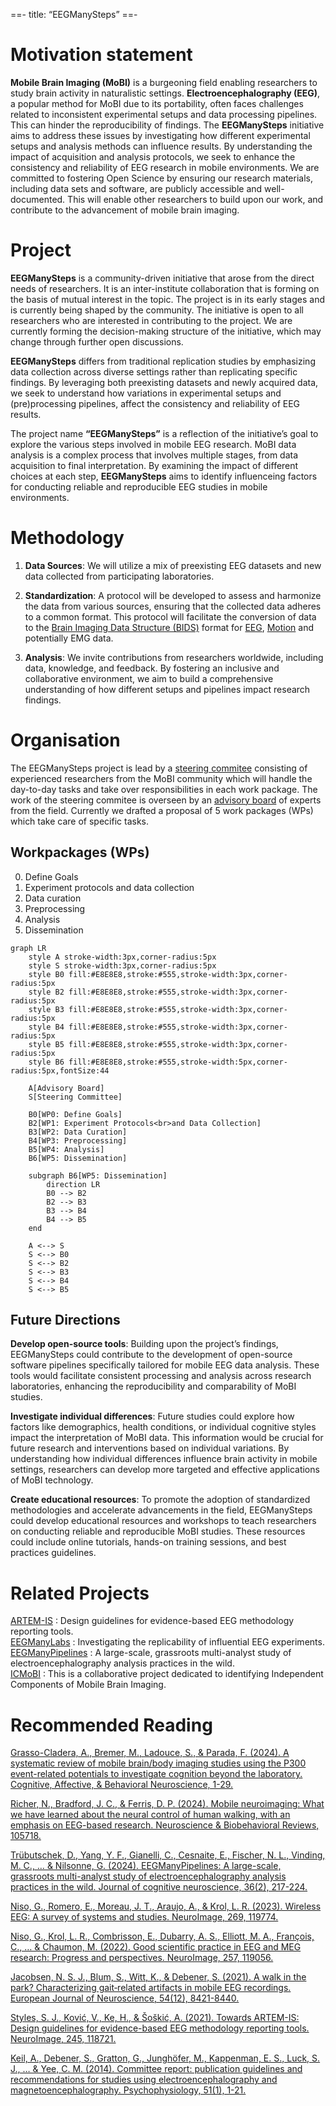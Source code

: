 ==-
title: "EEGManySteps"
==-

#  Motivation statement 
**Mobile Brain Imaging (MoBI)** is a burgeoning field enabling researchers to study brain activity in naturalistic settings. **Electroencephalography (EEG)**, a popular method for MoBI due to its portability, often faces challenges related to inconsistent experimental setups and data processing pipelines. This can hinder the reproducibility of findings.
The **EEGManySteps** initiative aims to address these issues by investigating how different experimental setups and analysis methods can influence results. By understanding the impact of acquisition and analysis protocols, we seek to enhance the consistency and reliability of EEG research in mobile environments.
We are committed to fostering Open Science by ensuring our research materials, including data sets and software, are publicly accessible and well-documented. This will enable other researchers to build upon our work, and contribute to the advancement of mobile brain imaging.

# Project
**EEGManySteps** is a community-driven initiative that arose from the direct needs of researchers. It is an inter-institute collaboration that is forming on the basis of mutual interest in the topic. The project is in its early stages and is currently being shaped by the community. The initiative is open to all researchers who are interested in contributing to the project. We are currently forming the decision-making structure of the initiative, which may change through further open discussions.

**EEGManySteps** differs from traditional replication studies by emphasizing data collection across diverse settings rather than replicating specific findings. By leveraging both preexisting datasets and newly acquired data, we seek to understand how variations in experimental setups and (pre)processing pipelines, affect the consistency and reliability of EEG results. 

The project name **"EEGManySteps"** is a reflection of the initiative's goal to explore the various steps involved in mobile EEG research. MoBI data analysis is a complex process that involves multiple stages, from data acquisition to final interpretation. By examining the impact of different choices at each step, **EEGManySteps** aims to identify influenceing factors for conducting reliable and reproducible EEG studies in mobile environments. 


# Methodology

1. **Data Sources**: We will utilize a mix of preexisting EEG datasets and new data collected from participating laboratories. 

2. **Standardization**: A protocol will be developed to assess and harmonize the data from various sources, ensuring that the collected data adheres to a common format. This protocol will facilitate the conversion of data to the [Brain Imaging Data Structure (BIDS)](https://bids-specification.readthedocs.io/en/stable/) format for [EEG](https://www.nature.com/articles/s41597-019-0104-8), [Motion](https://www.nature.com/articles/s41597-024-03559-8) and potentially EMG data.

3. **Analysis**: We invite contributions from researchers worldwide, including data, knowledge, and feedback. By fostering an inclusive and collaborative environment, we aim to build a comprehensive understanding of how different  setups and pipelines impact research findings.


# Organisation

The EEGManySteps project is lead by a [steering commitee](./team.qmd#steering-committee-members) consisting of experienced researchers from the MoBI community which will handle the day-to-day tasks and take over responsibilities in each work package. The work of the steering commitee is overseen by an [advisory board](./team.qmd#advisory-board-members) of experts from the field. Currently we drafted a proposal of 5 work packages (WPs) which take care of specific tasks.

## Workpackages (WPs)
0. Define Goals
1. Experiment protocols and data collection
2. Data curation
3. Preprocessing
4. Analysis
5. Dissemination


```mermaid
graph LR
    style A stroke-width:3px,corner-radius:5px
    style S stroke-width:3px,corner-radius:5px
    style B0 fill:#E8E8E8,stroke:#555,stroke-width:3px,corner-radius:5px
    style B2 fill:#E8E8E8,stroke:#555,stroke-width:3px,corner-radius:5px
    style B3 fill:#E8E8E8,stroke:#555,stroke-width:3px,corner-radius:5px
    style B4 fill:#E8E8E8,stroke:#555,stroke-width:3px,corner-radius:5px
    style B5 fill:#E8E8E8,stroke:#555,stroke-width:3px,corner-radius:5px
    style B6 fill:#E8E8E8,stroke:#555,stroke-width:5px,corner-radius:5px,fontSize:44

    A[Advisory Board]
    S[Steering Committee]

    B0[WP0: Define Goals]
    B2[WP1: Experiment Protocols<br>and Data Collection]
    B3[WP2: Data Curation]
    B4[WP3: Preprocessing]
    B5[WP4: Analysis]
    B6[WP5: Dissemination]

    subgraph B6[WP5: Dissemination]
        direction LR
        B0 --> B2
        B2 --> B3
        B3 --> B4
        B4 --> B5
    end

    A <--> S
    S <--> B0
    S <--> B2
    S <--> B3
    S <--> B4
    S <--> B5

```

## Future Directions
**Develop open-source tools**: Building upon the project's findings, EEGManySteps could contribute to the development of open-source software pipelines specifically tailored for mobile EEG data analysis. These tools would facilitate consistent processing and analysis across research laboratories, enhancing the reproducibility and comparability of MoBI studies.

**Investigate individual differences**: Future studies could explore how factors like demographics, health conditions, or individual cognitive styles impact the interpretation of MoBI data. This information would be crucial for  future research and interventions based on individual variations. By understanding how individual differences influence brain activity in mobile settings, researchers can develop more targeted and effective applications of MoBI technology.

**Create educational resources**: To promote the adoption of standardized methodologies and accelerate advancements in the field, EEGManySteps could develop educational resources and workshops to teach researchers on conducting reliable and reproducible MoBI studies. These resources could include online tutorials, hands-on training sessions, and best practices guidelines.


# Related Projects 
[ARTEM-IS](https://www.incf.org/sig/incf-working-group-artemis) : Design guidelines for evidence-based EEG methodology reporting tools.     
[EEGManyLabs](https://osf.io/yb3pq/)      : Investigating the replicability of influential EEG experiments.     
[EEGManyPipelines](https://eegmanypipelines.github.io/) : A large-scale, grassroots multi-analyst study of electroencephalography analysis practices in the wild.     
[ICMoBI](https://www.icmobi.org/)         : This is a collaborative project dedicated to identifying Independent Components of Mobile Brain Imaging.      

# Recommended Reading 
[Grasso-Cladera, A., Bremer, M., Ladouce, S., & Parada, F. (2024). A systematic review of mobile brain/body imaging studies using the P300 event-related potentials to investigate cognition beyond the laboratory. Cognitive, Affective, & Behavioral Neuroscience, 1-29.](https://link.springer.com/article/10.3758/s13415-024-01190-z)

[Richer, N., Bradford, J. C., & Ferris, D. P. (2024). Mobile neuroimaging: What we have learned about the neural control of human walking, with an emphasis on EEG-based research. Neuroscience & Biobehavioral Reviews, 105718.](https://linkinghub.elsevier.com/retrieve/pii/S0149763424001878)

[Trübutschek, D., Yang, Y. F., Gianelli, C., Cesnaite, E., Fischer, N. L., Vinding, M. C., ... & Nilsonne, G. (2024). EEGManyPipelines: A large-scale, grassroots multi-analyst study of electroencephalography analysis practices in the wild. Journal of cognitive neuroscience, 36(2), 217-224.](https://direct.mit.edu/jocn/article/36/2/217/118308/EEGManyPipelines-A-Large-scale-Grassroots-Multi)

[Niso, G., Romero, E., Moreau, J. T., Araujo, A., & Krol, L. R. (2023). Wireless EEG: A survey of systems and studies. NeuroImage, 269, 119774.](https://www.sciencedirect.com/science/article/pii/S1053811922008953)

[Niso, G., Krol, L. R., Combrisson, E., Dubarry, A. S., Elliott, M. A., François, C., ... & Chaumon, M. (2022). Good scientific practice in EEG and MEG research: Progress and perspectives. NeuroImage, 257, 119056.](https://www.sciencedirect.com/science/article/pii/S1053811922001859)

[Jacobsen, N. S. J., Blum, S., Witt, K., & Debener, S. (2021). A walk in the park? Characterizing gait‐related artifacts in mobile EEG recordings. European Journal of Neuroscience, 54(12), 8421-8440.](https://onlinelibrary.wiley.com/doi/full/10.1111/ejn.14965)

[Styles, S. J., Ković, V., Ke, H., & Šoškić, A. (2021). Towards ARTEM-IS: Design guidelines for evidence-based EEG methodology reporting tools. NeuroImage, 245, 118721.](https://www.sciencedirect.com/science/article/pii/S1053811921009939)

[Keil, A., Debener, S., Gratton, G., Junghöfer, M., Kappenman, E. S., Luck, S. J., ... & Yee, C. M. (2014). Committee report: publication guidelines and recommendations for studies using electroencephalography and magnetoencephalography. Psychophysiology, 51(1), 1-21.](https://onlinelibrary.wiley.com/doi/10.1111/psyp.12147)